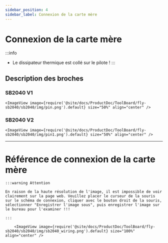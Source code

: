 ```yaml
---
sidebar_position: 4
sidebar_label: Connexion de la carte mère
---
```


# Connexion de la carte mère

:::info
* Le dissipateur thermique est collé sur le pilote !
:::

## Description des broches

### SB2040 V1
    <ImageView image={require('@site/docs/ProductDoc/ToolBoard/fly-sb2040/sb2040/img/pin.png').default} size="50%" align="center" />

### SB2040 V2
    <ImageView image={require('@site/docs/ProductDoc/ToolBoard/fly-sb2040/sb2040/img/pin1.png').default} size="50%" align="center" />

---

# Référence de connexion de la carte mère

    :::warning Attention

    En raison de la haute résolution de l'image, il est impossible de voir clairement sur la page web. Veuillez placer le curseur de la souris sur le schéma de connexion, cliquer avec le bouton droit de la souris, sélectionner "Enregistrer l'image sous", puis enregistrer l'image sur le bureau pour l'examiner !!!

    :::

        <ImageView image={require('@site/docs/ProductDoc/ToolBoard/fly-sb2040/sb2040/img/sb2040_wiring.png').default} size="100%" align="center" />
